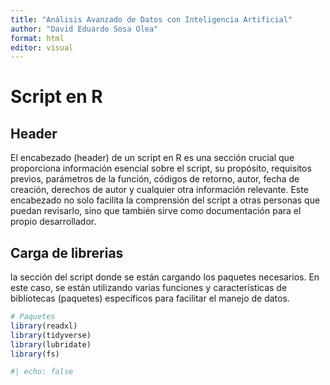 ```yaml
---
title: "Análisis Avanzado de Datos con Inteligencia Artificial"
author: "David Eduardo Sosa Olea"
format: html
editor: visual
---
```


# Script en R

## Header

El encabezado (header) de un script en R es una sección crucial que proporciona información esencial sobre el script, su propósito, requisitos previos, parámetros de la función, códigos de retorno, autor, fecha de creación, derechos de autor y cualquier otra información relevante. Este encabezado no solo facilita la comprensión del script a otras personas que puedan revisarlo, sino que también sirve como documentación para el propio desarrollador.

## Carga de librerias

la sección del script donde se están cargando los paquetes necesarios. En este caso, se están utilizando varias funciones y características de bibliotecas (paquetes) específicos para facilitar el manejo de datos.

```r
# Paquetes 
library(readxl)
library(tidyverse) 
library(lubridate)
library(fs)

#| echo: false

```

```r

```
